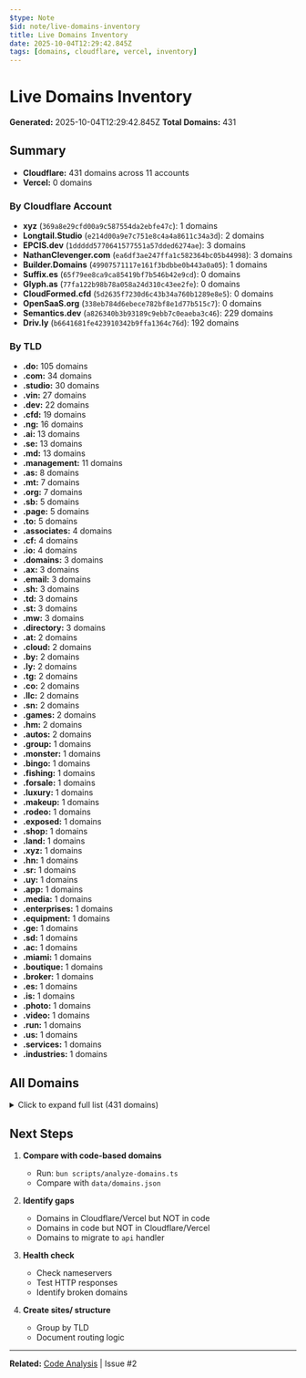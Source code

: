 ```yaml
---
$type: Note
$id: note/live-domains-inventory
title: Live Domains Inventory
date: 2025-10-04T12:29:42.845Z
tags: [domains, cloudflare, vercel, inventory]
---
```


# Live Domains Inventory

**Generated:** 2025-10-04T12:29:42.845Z
**Total Domains:** 431

## Summary

- **Cloudflare:** 431 domains across 11 accounts
- **Vercel:** 0 domains

### By Cloudflare Account

- **xyz** (`369a8e29cfd00a9c587554da2ebfe47c`): 1 domains
- **Longtail.Studio** (`e214d00a9e7c751e8c4a4a8611c34a3d`): 2 domains
- **EPCIS.dev** (`1ddddd5770641577551a57dded6274ae`): 3 domains
- **NathanClevenger.com** (`ea6df3ae247ffa1c582364bc05b44998`): 3 domains
- **Builder.Domains** (`49907571117e161f3bdbbe0b443a0a05`): 1 domains
- **Suffix.es** (`65f79ee8ca9ca85419bf7b546b42e9cd`): 0 domains
- **Glyph.as** (`77fa122b98b78a058a24d310c43ee2fe`): 0 domains
- **CloudFormed.cfd** (`5d2635f7230d6c43b34a760b1289e8e5`): 0 domains
- **OpenSaaS.org** (`338eb784d6ebece782bf8e1d77b515c7`): 0 domains
- **Semantics.dev** (`a826340b3b93189c9ebb7c0eaeba3c46`): 229 domains
- **Driv.ly** (`b6641681fe423910342b9ffa1364c76d`): 192 domains

### By TLD

- **.do:** 105 domains
- **.com:** 34 domains
- **.studio:** 30 domains
- **.vin:** 27 domains
- **.dev:** 22 domains
- **.cfd:** 19 domains
- **.ng:** 16 domains
- **.ai:** 13 domains
- **.se:** 13 domains
- **.md:** 13 domains
- **.management:** 11 domains
- **.as:** 8 domains
- **.mt:** 7 domains
- **.org:** 7 domains
- **.sb:** 5 domains
- **.page:** 5 domains
- **.to:** 5 domains
- **.associates:** 4 domains
- **.cf:** 4 domains
- **.io:** 4 domains
- **.domains:** 3 domains
- **.ax:** 3 domains
- **.email:** 3 domains
- **.sh:** 3 domains
- **.td:** 3 domains
- **.st:** 3 domains
- **.mw:** 3 domains
- **.directory:** 3 domains
- **.at:** 2 domains
- **.cloud:** 2 domains
- **.by:** 2 domains
- **.ly:** 2 domains
- **.tg:** 2 domains
- **.co:** 2 domains
- **.llc:** 2 domains
- **.sn:** 2 domains
- **.games:** 2 domains
- **.hm:** 2 domains
- **.autos:** 2 domains
- **.group:** 1 domains
- **.monster:** 1 domains
- **.bingo:** 1 domains
- **.fishing:** 1 domains
- **.forsale:** 1 domains
- **.luxury:** 1 domains
- **.makeup:** 1 domains
- **.rodeo:** 1 domains
- **.exposed:** 1 domains
- **.shop:** 1 domains
- **.land:** 1 domains
- **.xyz:** 1 domains
- **.hn:** 1 domains
- **.sr:** 1 domains
- **.uy:** 1 domains
- **.app:** 1 domains
- **.media:** 1 domains
- **.enterprises:** 1 domains
- **.equipment:** 1 domains
- **.ge:** 1 domains
- **.sd:** 1 domains
- **.ac:** 1 domains
- **.miami:** 1 domains
- **.boutique:** 1 domains
- **.broker:** 1 domains
- **.es:** 1 domains
- **.is:** 1 domains
- **.photo:** 1 domains
- **.video:** 1 domains
- **.run:** 1 domains
- **.us:** 1 domains
- **.services:** 1 domains
- **.industries:** 1 domains

## All Domains

<details>
<summary>Click to expand full list (431 domains)</summary>


### Builder.Domains (1)

- builder.domains (active)


### Driv.ly (192)

- 402.do (pending)
- ach.do (moved)
- action.do (active)
- actions.do (active)
- actions.org.ai (active)
- agents.do (active)
- agents.org.ai (active)
- agi.do (active)
- airtable.do (active)
- airtable.vin (moved)
- amy.do (active)
- analytics.do (active)
- api.cf (moved)
- api.mw (active)
- api.services (active)
- apis.autos (active)
- apis.directory (active)
- apis.do (active)
- apis.md (active)
- apis.vin (active)
- apr.vin (active)
- ari.do (active)
- ast.md (active)
- auth.vin (active)
- auto.dev (active)
- bdr.do (active)
- benchmarks.do (active)
- bots.do (active)
- browse.do (active)
- browser.do (active)
- browsers.do (active)
- build.vin (active)
- business-as-code.dev (active)
- businesses.do (active)
- buy.vin (active)
- careers.do (active)
- cdn.co.at (active)
- cfd.vin (moved)
- cfo.do (active)
- cli.do (active)
- cname.do (moved)
- coach.do (active)
- colo.do (active)
- companies.do (active)
- conciergebuy.com (active)
- context.do (active)
- coo.do (active)
- cro.do (active)
- ctx.do (moved)
- ctx.md (active)
- ctx.vin (active)
- d1.do (moved)
- dara.do (active)
- data.vin (active)
- database.do (active)
- databases.do (active)
- datasets.do (active)
- db.mw (active)
- dbx.md (active)
- devs.do (active)
- do.cf (moved)
- do.industries (active)
- documentation.do (active)
- dotdo.ai (active)
- driv.ly (active)
- drively.com.ai (active)
- drively.dev (active)
- drively.email (active)
- drivelyai.com (active)
- drivly.ai (active)
- drivly.co (active)
- drivly.dev (active)
- drivly.email (active)
- drivly.studio (active)
- drivlyai.com (active)
- edm.vin (moved)
- emails.do (active)
- esbuild.do (active)
- evals.do (active)
- everyvin.com (active)
- experiments.do (active)
- extract.do (active)
- fetch.do (active)
- fleet-concierge.com (active)
- function.cf (moved)
- function.do (active)
- functions.do (active)
- functions.org.ai (active)
- gcp.do (active)
- generate.md (active)
- goals.do (active)
- gpt.do (active)
- graph.do (active)
- graphdl.org (active)
- humans.do (active)
- industries.directory (active)
- insure.vin (active)
- integrations.do (active)
- io.mw (active)
- issues.do (active)
- ivy.do (active)
- kafka.do (moved)
- kpis.do (active)
- kv.cf (moved)
- lena.do (active)
- lexi.do (active)
- listing.vin (active)
- listings.vin (active)
- lists.do (active)
- llm.do (active)
- lodash.do (active)
- luxurymotors.cloud (active)
- mcp.do (active)
- mdx.do (active)
- mdx.org.ai (active)
- mdxld.org (active)
- models.do (active)
- mongo.do (moved)
- mqtt.do (moved)
- nats.vin (moved)
- nouns.do (active)
- oauth.do (active)
- occupations.directory (pending)
- okr.do (active)
- okrs.do (active)
- pages.do (moved)
- payments.vin (active)
- perf.do (moved)
- photos.vin (active)
- pkg.do (active)
- plans.do (active)
- price.vin (active)
- pricing.vin (active)
- primitives.org.ai (active)
- product.md (active)
- products.do (active)
- projects.do (active)
- prxy.do (active)
- queue.do (active)
- recalls.vin (active)
- reference.do (active)
- research.do (active)
- resources.do (active)
- resources.vin (active)
- rpa.do (active)
- scrape.md (active)
- scrapers.do (active)
- sdb.do (moved)
- sdk.do (active)
- sdr.do (active)
- searches.do (active)
- services.vin (active)
- sites.do (active)
- slide.md (active)
- specs.vin (active)
- src.do (active)
- src.md (active)
- src.vin (active)
- startups.do (active)
- studio.do (active)
- summarize.do (active)
- svc.do (active)
- svcs.md (active)
- tasks.do (active)
- taxes.vin (active)
- tco.vin (active)
- thinking.do (active)
- todos.md (active)
- trace.do (active)
- traces.do (active)
- transform.do (active)
- transport.vin (active)
- trigger.do (active)
- triggers.do (active)
- vehicles.do (moved)
- verbs.do (active)
- webhooks.do (active)
- wholesale-fleet.com (active)
- worker.do (active)
- workers.do (active)
- workflow.md (active)
- workflows.do (active)
- workflows.md (active)
- workflows.org.ai (active)
- ymm.autos (active)
- ymm.do (active)
- ymm.vin (active)
- zap.sn (active)
- 入.io (active)
- 回.io (active)
- 巛.io (active)
- 彡.io (active)


### EPCIS.dev (3)

- epcis.dev (active)
- gs1.org.ai (active)
- visibility.cloud (active)


### Longtail.Studio (2)

- interm.at (active)
- startupbuilder.dev (active)


### NathanClevenger.com (3)

- collecting.domains (active)
- nates.domains (active)
- nathanclevenger.com (active)


### Semantics.dev (229)

- accounts.management (active)
- admin.cfd (active)
- advertis.ng (active)
- aged.by (active)
- agent.as (active)
- aicontent.studio (active)
- aini.ng (active)
- airtableapi.com (active)
- analytics.monster (active)
- api.associates (active)
- api.bingo (active)
- api.com.se (active)
- api.fishing (active)
- api.forsale (active)
- api.luxury (active)
- api.makeup (active)
- api.management (active)
- api.mt (active)
- api.net.ai (active)
- api.rodeo (active)
- api.sb (active)
- apỉ.studio (active)
- api.us.org (active)
- apidev.studio (active)
- apiproxy.studio (active)
- apis.ax (active)
- apis.cfd (active)
- apis.dev (active)
- apis.email (active)
- apis.exposed (active)
- apis.shop (active)
- apistatus.page (active)
- app.associates (active)
- app.com.se (active)
- app.gr.com (active)
- app.net.ai (active)
- appli.dev (active)
- apps.ax (active)
- atlanticluxuryimports.com (active)
- atlanticmercedes.com (active)
- auth.us.org (active)
- auth8.dev (active)
- automates.cfd (active)
- blogg.ng (active)
- blogs.sh (active)
- cach.ng (active)
- car.cfd (active)
- cardkit.dev (active)
- cards.land (active)
- cartopia.xyz (active)
- cloud-motors.com (active)
- cloudformed.cfd (active)
- cloudy.management (active)
- cname.to (active)
- cntnt.management (active)
- converts.to (active)
- crawl.ng (active)
- ctx.as (active)
- currentventures.com (active)
- data.mt (active)
- db.hn (active)
- db.sb (active)
- db.td (active)
- desertluxuryimports.com (active)
- dev.sr (active)
- dev.td (active)
- developers.cfd (active)
- developers.sh (active)
- directory.sb (active)
- drivlycars.com (active)
- drivlymotors.com (active)
- dropshippi.ng (active)
- ed.com.se (active)
- faq.management (active)
- fetch.ng (active)
- fy.com.se (active)
- germanluxurymotors.com (active)
- get-pre-approved.com (active)
- godrivly.com (active)
- greatlakesimports.com (active)
- habits.dev (active)
- headless.ly (active)
- hood.by (active)
- hq.com.se (active)
- hq.uy (active)
- hub.tg (moved)
- ial.app (active)
- ial.media (active)
- id0.co (active)
- ideaflow.dev (active)
- infobox.page (active)
- ing.associates (active)
- ing.com.se (active)
- ing.enterprises (active)
- ing.equipment (active)
- ing.gr.com (active)
- ing.management (active)
- ing.us.org (active)
- inspection.studio (active)
- integrations.studio (active)
- io.sb (active)
- ion.com.se (active)
- ist.com.se (active)
- ılıl.com (active)
- jsonld.studio (active)
- kit.mt (active)
- landingpa.ge (active)
- landingpage.studio (active)
- link.cfd (active)
- llc.st (active)
- locode.studio (active)
- luxuryimportmotors.com (active)
- ly.com.se (active)
- management.st (active)
- management.studio (active)
- marketplaces.dev (active)
- marketplaces.studio (active)
- markt.ng (active)
- mdb.as (active)
- mdx.sh (active)
- midwestluxuryimports.com (active)
- midwestmercedes.com (active)
- mongo.as (active)
- mountainsideimports.com (active)
- nameservers.cfd (active)
- ng.com.se (active)
- offleaseluxury.com (active)
- opengraph.studio (active)
- opensaas.org (active)
- or.com.se (active)
- orchestration.studio (active)
- outsourcing.studio (active)
- pacificluxuryimports.com (active)
- pacificmercedes.com (active)
- page.as (active)
- page.ax (active)
- permutations.dev (active)
- plann.ng (active)
- platforms.cfd (active)
- platforms.management (active)
- pp.sd (active)
- pre-owned-luxury-imports.com (active)
- pre-owned-luxury-motors.com (active)
- programm.ng (active)
- proxy.as (active)
- prxy.to (active)
- redirection.studio (active)
- restapi.studio (active)
- rewriter.studio (active)
- saas-affiliates.com (active)
- saas.ac (active)
- saas.associates (active)
- saas.cfd (active)
- saas.dev (active)
- saas.llc (active)
- saas.management (active)
- saas.miami (active)
- saas.mt (active)
- saas.studio (active)
- saaskit.ai (active)
- saaskit.studio (active)
- sale.td (active)
- salesbuilder.dev (active)
- schema.cfd (active)
- schema.page (active)
- schema.us.org (active)
- schemas.studio (active)
- scraping.studio (active)
- scripting.studio (active)
- sdk.management (active)
- sdk.studio (active)
- sells.to (active)
- semantics.cfd (active)
- semantics.dev (active)
- serp.ng (active)
- service.sn (active)
- services.boutique (active)
- services.broker (active)
- services.studio (active)
- shipp.ng (active)
- site.as (active)
- site.cfd (active)
- site.mt (active)
- site.tg (active)
- sitestatus.page (active)
- socialauth.dev (active)
- source.mt (active)
- sources.studio (active)
- southernluxuryimports.com (active)
- sql.ng (active)
- src.as (active)
- src.ng (active)
- srvcs.llc (active)
- startup.games (active)
- startups.studio (active)
- storekit.dev (active)
- storybrand.studio (active)
- storybrands.dev (active)
- strtp.studio (active)
- studỉo.com (active)
- studio.com.se (active)
- studio.hm (active)
- studio.mt (active)
- studio.sb (active)
- subdomains.dev (active)
- suffix.es (active)
- svc.st (active)
- swr.ng (active)
- tags.management (active)
- taski.ng (active)
- thng.is (active)
- tion.games (active)
- to-a.photo (active)
- to-a.video (active)
- trigger.cfd (active)
- ty.com.se (active)
- verb.cfd (active)
- webhook.page (active)
- webhooks.to (active)
- webproxy.studio (active)
- website.cfd (active)
- webtask.dev (active)
- wiki.cfd (active)
- workflows.cfd (active)
- workflows.management (active)
- workflows.run (active)
- xyz.hm (active)
- yaml.cfd (active)
- zoommotors.us (active)


### xyz (1)

- luminati.group (active)


</details>

## Next Steps

1. **Compare with code-based domains**
   - Run: `bun scripts/analyze-domains.ts`
   - Compare with `data/domains.json`

2. **Identify gaps**
   - Domains in Cloudflare/Vercel but NOT in code
   - Domains in code but NOT in Cloudflare/Vercel
   - Domains to migrate to `api` handler

3. **Health check**
   - Check nameservers
   - Test HTTP responses
   - Identify broken domains

4. **Create sites/ structure**
   - Group by TLD
   - Document routing logic

---

**Related:** [Code Analysis](./2025-10-04-domain-analysis.md) | Issue #2
